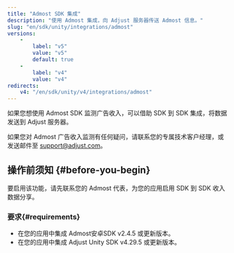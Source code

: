 ```yaml
---
title: "Admost SDK 集成"
description: "使用 Admost 集成，向 Adjust 服务器传送 Admost 信息。"
slug: "en/sdk/unity/integrations/admost"
versions: 
    - 
        label: "v5"
        value: "v5"
        default: true
    - 
        label: "v4"
        value: "v4"
redirects: 
    v4: "/en/sdk/unity/v4/integrations/admost"
---
```

如果您想使用 Admost SDK 监测广告收入，可以借助 SDK 到 SDK 集成，将数据发送到 Adjust 服务器。
<callout type="note"> 

如果您对 Admost 广告收入监测有任何疑问，请联系您的专属技术客户经理，或发送邮件至 [support@adjust.com](mailto:support@adjust.com)。
</Callout> 

操作前须知 \{\#before\-you\-begin\}
-----------------------------------

要启用该功能，请先联系您的 Admost 代表，为您的应用启用 SDK 到 SDK 收入数据分享。

### 要求\{\#requirements\}

* 在您的应用中集成 Admost安卓SDK v2\.4\.5 或更新版本。
* 在您的应用中集成 Adjust Unity SDK v4\.29\.5 或更新版本。

